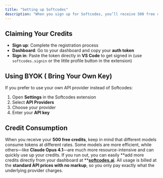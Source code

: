 ```yaml
---
title: "Setting up Softcodes"
description: "When you sign up for Softcodes, you’ll receive 500 free credits that you can use with the Softcodes provider."
---
```


## Claiming Your Credits

- **Sign up**: Complete the registration process
- **Dashboard**: Go to your dashboard and copy your **auth token**
- **Sign in**: Paste the token directly in **VS Code** to get signed in (use `softcodes.signin` or the little profile button in the extension)

## Using BYOK ( Bring Your Own Key)

If you prefer to use your own API provider instead of Softcodes:

1. Open **Settings** in the Softcodes extension
2. Select **API Providers**
3. Choose your provider
4. Enter your **API key**

## Credit Consumption

When you receive your **500 free credits**, keep in mind that different models consume tokens at different rates. Some models are more efficient, while others—like **Claude Opus 4.1**—are much more resource-intensive and can quickly use up your credits. If you run out, you can easily **add more credits directly from your dashboard at **[**softcodes.ai**](http://softcodes.ai). All usage is billed at the **standard API prices with no markup**, so you only pay exactly what the underlying provider charges.